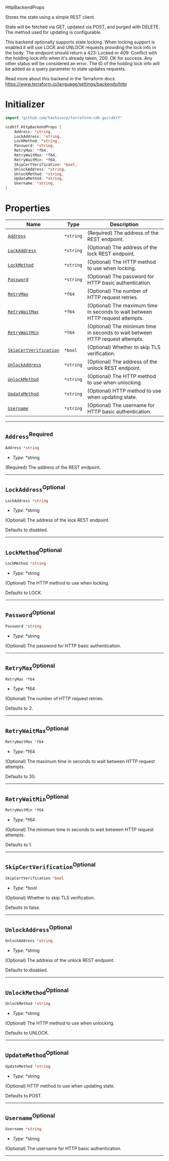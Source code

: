  HttpBackendProps <a name="HttpBackendProps" id="cdktf.HttpBackendProps"></a>

Stores the state using a simple REST client.

State will be fetched via GET, updated via POST, and purged with DELETE.
The method used for updating is configurable.

This backend optionally supports state locking.
When locking support is enabled it will use LOCK and UNLOCK requests providing the lock info in the body.
The endpoint should return a 423: Locked or 409: Conflict with the holding lock info when
it's already taken, 200: OK for success. Any other status will be considered an error.
The ID of the holding lock info will be added as a query parameter to state updates requests.

Read more about this backend in the Terraform docs:
https://www.terraform.io/language/settings/backends/http

# Initializer <a name="Initializer" id="cdktf.HttpBackendProps.Initializer"></a>

```go
import "github.com/hashicorp/terraform-cdk-go/cdktf"

&cdktf.HttpBackendProps {
	Address: *string,
	LockAddress: *string,
	LockMethod: *string,
	Password: *string,
	RetryMax: *f64,
	RetryWaitMax: *f64,
	RetryWaitMin: *f64,
	SkipCertVerification: *bool,
	UnlockAddress: *string,
	UnlockMethod: *string,
	UpdateMethod: *string,
	Username: *string,
}
```

# Properties <a name="Properties" id="Properties"></a>

| **Name** | **Type** | **Description** |
| --- | --- | --- |
| <code><a href="#cdktf.HttpBackendProps.property.address">Address</a></code> | <code>*string</code> | (Required) The address of the REST endpoint. |
| <code><a href="#cdktf.HttpBackendProps.property.lockAddress">LockAddress</a></code> | <code>*string</code> | (Optional) The address of the lock REST endpoint. |
| <code><a href="#cdktf.HttpBackendProps.property.lockMethod">LockMethod</a></code> | <code>*string</code> | (Optional) The HTTP method to use when locking. |
| <code><a href="#cdktf.HttpBackendProps.property.password">Password</a></code> | <code>*string</code> | (Optional) The password for HTTP basic authentication. |
| <code><a href="#cdktf.HttpBackendProps.property.retryMax">RetryMax</a></code> | <code>*f64</code> | (Optional) The number of HTTP request retries. |
| <code><a href="#cdktf.HttpBackendProps.property.retryWaitMax">RetryWaitMax</a></code> | <code>*f64</code> | (Optional) The maximum time in seconds to wait between HTTP request attempts. |
| <code><a href="#cdktf.HttpBackendProps.property.retryWaitMin">RetryWaitMin</a></code> | <code>*f64</code> | (Optional) The minimum time in seconds to wait between HTTP request attempts. |
| <code><a href="#cdktf.HttpBackendProps.property.skipCertVerification">SkipCertVerification</a></code> | <code>*bool</code> | (Optional) Whether to skip TLS verification. |
| <code><a href="#cdktf.HttpBackendProps.property.unlockAddress">UnlockAddress</a></code> | <code>*string</code> | (Optional) The address of the unlock REST endpoint. |
| <code><a href="#cdktf.HttpBackendProps.property.unlockMethod">UnlockMethod</a></code> | <code>*string</code> | (Optional) The HTTP method to use when unlocking. |
| <code><a href="#cdktf.HttpBackendProps.property.updateMethod">UpdateMethod</a></code> | <code>*string</code> | (Optional) HTTP method to use when updating state. |
| <code><a href="#cdktf.HttpBackendProps.property.username">Username</a></code> | <code>*string</code> | (Optional) The username for HTTP basic authentication. |

---

## `Address`<sup>Required</sup> <a name="Address" id="cdktf.HttpBackendProps.property.address"></a>

```go
Address *string
```

- *Type:* *string

(Required) The address of the REST endpoint.

---

## `LockAddress`<sup>Optional</sup> <a name="LockAddress" id="cdktf.HttpBackendProps.property.lockAddress"></a>

```go
LockAddress *string
```

- *Type:* *string

(Optional) The address of the lock REST endpoint.

Defaults to disabled.

---

## `LockMethod`<sup>Optional</sup> <a name="LockMethod" id="cdktf.HttpBackendProps.property.lockMethod"></a>

```go
LockMethod *string
```

- *Type:* *string

(Optional) The HTTP method to use when locking.

Defaults to LOCK.

---

## `Password`<sup>Optional</sup> <a name="Password" id="cdktf.HttpBackendProps.property.password"></a>

```go
Password *string
```

- *Type:* *string

(Optional) The password for HTTP basic authentication.

---

## `RetryMax`<sup>Optional</sup> <a name="RetryMax" id="cdktf.HttpBackendProps.property.retryMax"></a>

```go
RetryMax *f64
```

- *Type:* *f64

(Optional) The number of HTTP request retries.

Defaults to 2.

---

## `RetryWaitMax`<sup>Optional</sup> <a name="RetryWaitMax" id="cdktf.HttpBackendProps.property.retryWaitMax"></a>

```go
RetryWaitMax *f64
```

- *Type:* *f64

(Optional) The maximum time in seconds to wait between HTTP request attempts.

Defaults to 30.

---

## `RetryWaitMin`<sup>Optional</sup> <a name="RetryWaitMin" id="cdktf.HttpBackendProps.property.retryWaitMin"></a>

```go
RetryWaitMin *f64
```

- *Type:* *f64

(Optional) The minimum time in seconds to wait between HTTP request attempts.

Defaults to 1.

---

## `SkipCertVerification`<sup>Optional</sup> <a name="SkipCertVerification" id="cdktf.HttpBackendProps.property.skipCertVerification"></a>

```go
SkipCertVerification *bool
```

- *Type:* *bool

(Optional) Whether to skip TLS verification.

Defaults to false.

---

## `UnlockAddress`<sup>Optional</sup> <a name="UnlockAddress" id="cdktf.HttpBackendProps.property.unlockAddress"></a>

```go
UnlockAddress *string
```

- *Type:* *string

(Optional) The address of the unlock REST endpoint.

Defaults to disabled.

---

## `UnlockMethod`<sup>Optional</sup> <a name="UnlockMethod" id="cdktf.HttpBackendProps.property.unlockMethod"></a>

```go
UnlockMethod *string
```

- *Type:* *string

(Optional) The HTTP method to use when unlocking.

Defaults to UNLOCK.

---

## `UpdateMethod`<sup>Optional</sup> <a name="UpdateMethod" id="cdktf.HttpBackendProps.property.updateMethod"></a>

```go
UpdateMethod *string
```

- *Type:* *string

(Optional) HTTP method to use when updating state.

Defaults to POST.

---

## `Username`<sup>Optional</sup> <a name="Username" id="cdktf.HttpBackendProps.property.username"></a>

```go
Username *string
```

- *Type:* *string

(Optional) The username for HTTP basic authentication.

---
